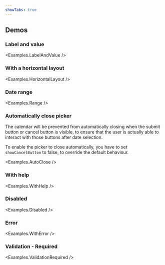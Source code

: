 ```yaml
---
showTabs: true
---
```



## Demos

### Label and value

<Examples.LabelAndValue />

### With a horizontal layout

<Examples.HorizontalLayout />

### Date range

<Examples.Range />

### Automatically close picker

The calendar will be prevented from automatically closing when the submit button or cancel button is visible, to ensure that the user is actually able to interact with those buttons after date selection.

To enable the picker to close automatically, you have to set `showCancelButton` to false, to override the default behaviour.

<Examples.AutoClose />

### With help

<Examples.WithHelp />

### Disabled

<Examples.Disabled />

### Error

<Examples.WithError />

### Validation - Required

<Examples.ValidationRequired />
